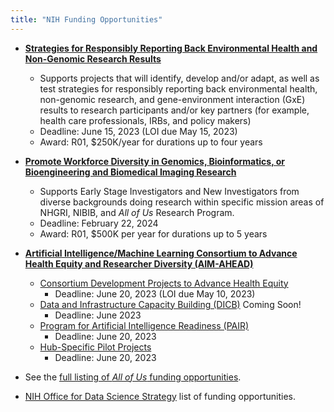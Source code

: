 ```yaml
---
title: "NIH Funding Opportunities"
---
```

* [**Strategies for Responsibly Reporting Back Environmental Health and Non-Genomic Research Results**](https://grants.nih.gov/grants/guide/rfa-files/RFA-ES-23-006.html)
	+ Supports projects that will identify, develop and/or adapt, as well as test strategies for responsibly reporting back environmental health, non-genomic research, and gene-environment interaction (GxE) results to research participants and/or key partners (for example, health care professionals, IRBs, and policy makers)
	+ Deadline: June 15, 2023 (LOI due May 15, 2023)
	+ Award: R01, $250K/year for durations up to four years

* [**Promote Workforce Diversity in Genomics, Bioinformatics, or Bioengineering and Biomedical Imaging Research**](https://grants.nih.gov/grants/guide/rfa-files/RFA-HG-21-041.html)
	+ Supports Early Stage Investigators and New Investigators from diverse backgrounds doing research within specific mission areas of NHGRI, NIBIB, and *All of Us* Research Program.
	+ Deadline: February 22, 2024
	+ Award: R01, $500K per year for durations up to 5 years

* [**Artificial Intelligence/Machine Learning Consortium to Advance Health Equity and Researcher Diversity (AIM-AHEAD)**](https://www.aim-ahead.net/call-for-proposals-year-2/)
	+ [Consortium Development Projects to Advance Health Equity](https://www.aim-ahead.net/call-for-proposals-year-2/consortium-development-projects/)
		- Deadline: June 20, 2023 (LOI due May 10, 2023)
	+ [Data and Infrastructure Capacity Building (DICB)](https://www.aim-ahead.net/call-for-proposals-year-2/) Coming Soon!
		- Deadline: June 2023
	+ [Program for Artificial Intelligence Readiness (PAIR)](https://www.aim-ahead.net/call-for-proposals-year-2/pair/)
		- Deadline: June 20, 2023
	+ [Hub-Specific Pilot Projects](https://www.aim-ahead.net/call-for-proposals-year-2/hub-specific-pilot-grant-program/)
		- Deadline: June 20, 2023

* See the [full listing of *All of Us* funding opportunities](https://allofus.nih.gov/funding-and-program-partners/funding-opportunities?utm_medium=email&utm_source=mailchimp&utm_campaign=researcher_news&utm_medium=email&utm_source=mailchimp&utm_campaign=researcher_news).

* [NIH Office for Data Science Strategy](https://datascience.nih.gov/research-and-training-funding) list of funding opportunities.